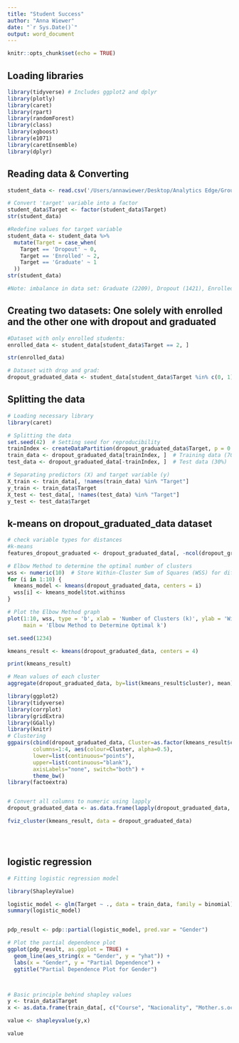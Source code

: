 ```yaml
---
title: "Student Success"
author: "Anna Wiewer"
date: "`r Sys.Date()`"
output: word_document
---
```


```r
knitr::opts_chunk$set(echo = TRUE)
```
## Loading libraries
```r
library(tidyverse) # Includes ggplot2 and dplyr
library(plotly)
library(caret)
library(rpart)
library(randomForest)
library(class)
library(xgboost)
library(e1071)
library(caretEnsemble)
library(dplyr)
```

## Reading data & Converting
```r
student_data <- read.csv('/Users/annawiewer/Desktop/Analytics Edge/Group project/Data/dataset (3).csv')

# Convert 'target' variable into a factor
student_data$Target <- factor(student_data$Target)
str(student_data)

#Redefine values for target variable
student_data <- student_data %>%
  mutate(Target = case_when(
    Target == 'Dropout' ~ 0,
    Target == 'Enrolled' ~ 2,
    Target == 'Graduate' ~ 1
  ))
str(student_data)

#Note: imbalance in data set: Graduate (2209), Dropout (1421), Enrolled (794)
```


## Creating two datasets: One solely with enrolled and the other one with dropout and graduated
```r
#Dataset with only enrolled students:
enrolled_data <- student_data[student_data$Target == 2, ]

str(enrolled_data)

# Dataset with drop and grad:
dropout_graduated_data <- student_data[student_data$Target %in% c(0, 1), ]

```

## Splitting the data
```r
# Loading necessary library
library(caret)

# Splitting the data
set.seed(42)  # Setting seed for reproducibility
trainIndex <- createDataPartition(dropout_graduated_data$Target, p = 0.7, list = FALSE)
train_data <- dropout_graduated_data[trainIndex, ]  # Training data (70%)
test_data <- dropout_graduated_data[-trainIndex, ]  # Test data (30%)

# Separating predictors (X) and target variable (y)
X_train <- train_data[, !names(train_data) %in% "Target"]
y_train <- train_data$Target
X_test <- test_data[, !names(test_data) %in% "Target"]
y_test <- test_data$Target
```

##  k-means on dropout_graduated_data dataset

```r

# check variable types for distances 
#k-means
features_dropout_graduated <- dropout_graduated_data[, -ncol(dropout_graduated_data)]  # Exclude the 'Target' column

# Elbow Method to determine the optimal number of clusters
wss <- numeric(10)  # Store Within-Cluster Sum of Squares (WSS) for different k values
for (i in 1:10) {
  kmeans_model <- kmeans(dropout_graduated_data, centers = i)
  wss[i] <- kmeans_model$tot.withinss
}

# Plot the Elbow Method graph
plot(1:10, wss, type = 'b', xlab = 'Number of Clusters (k)', ylab = 'Within-Cluster Sum of Squares (WSS)',
     main = 'Elbow Method to Determine Optimal k')

set.seed(1234)

kmeans_result <- kmeans(dropout_graduated_data, centers = 4)

print(kmeans_result)

# Mean values of each cluster
aggregate(dropout_graduated_data, by=list(kmeans_result$cluster), mean)

library(ggplot2)
library(tidyverse)
library(corrplot)
library(gridExtra)
library(GGally)
library(knitr)
# Clustering 
ggpairs(cbind(dropout_graduated_data, Cluster=as.factor(kmeans_result$cluster)),
        columns=1:4, aes(colour=Cluster, alpha=0.5),
        lower=list(continuous="points"),
        upper=list(continuous="blank"),
        axisLabels="none", switch="both") +
        theme_bw()
library(factoextra)


# Convert all columns to numeric using lapply
dropout_graduated_data <- as.data.frame(lapply(dropout_graduated_data, as.numeric))

fviz_cluster(kmeans_result, data = dropout_graduated_data)





```

## logistic regression
```r
# Fitting logistic regression model

library(ShapleyValue)

logistic_model <- glm(Target ~ ., data = train_data, family = binomial)
summary(logistic_model)


pdp_result <- pdp::partial(logistic_model, pred.var = "Gender")

# Plot the partial dependence plot
ggplot(pdp_result, as.ggplot = TRUE) +
  geom_line(aes_string(x = "Gender", y = "yhat")) +
  labs(x = "Gender", y = "Partial Dependence") +
  ggtitle("Partial Dependence Plot for Gender")



# Basic principle behind shapley values
y <- train_data$Target
x <- as.data.frame(train_data[, c("Course", "Nacionality", "Mother.s.occupation", "Debtor", "Tuition.fees.up.to.date", "Scholarship.holder", "International", "Curricular.units.1st.sem..approved.", "Curricular.units.1st.sem..credited.", "Curricular.units.2nd.sem..enrolled.", "Curricular.units.2nd.sem..approved.")])

value <- shapleyvalue(y,x)

value

```





